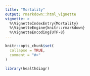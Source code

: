 ```yaml
---
title: "Mortality"
output: rmarkdown::html_vignette
vignette: >
  %\VignetteIndexEntry{Mortality}
  %\VignetteEngine{knitr::rmarkdown}
  %\VignetteEncoding{UTF-8}
---
```


```r
knitr::opts_chunk$set(
  collapse = TRUE,
  comment = "#>"
)
```

```r
library(healthdiagr)
```
